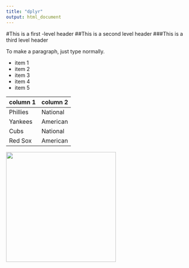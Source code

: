 ```yaml
---
title: "dplyr"
output: html_document
---
```



#This is a first -level header
##This is a second level header
###This is a third level header

To make a paragraph, just type normally.

* item 1
* item 2
* item 3
* item 4
* item 5

column 1 | column 2
---|---
Phillies | National
Yankees| American
Cubs | National
Red Sox | American

<img src="2017-lamborghini-aventador_100580862_m.jpg" width="300"/>
